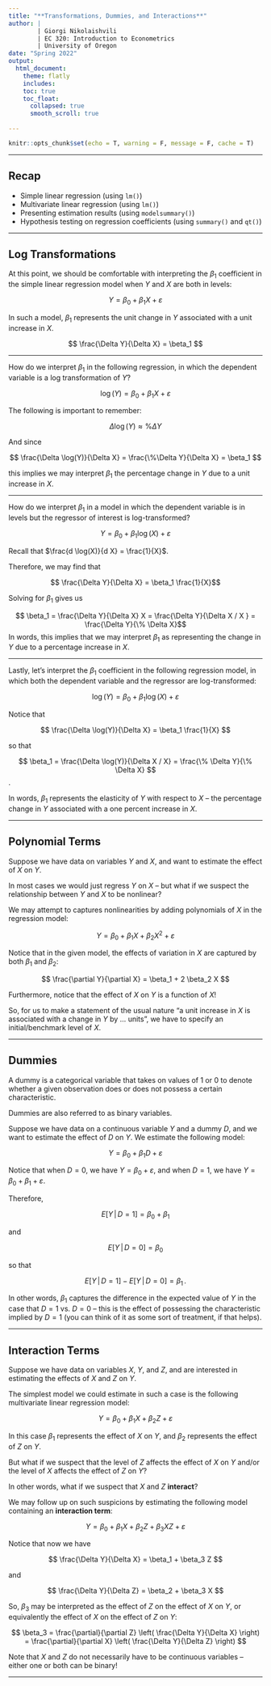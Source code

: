 ```yaml
---
title: "**Transformations, Dummies, and Interactions**"
author: |
        | Giorgi Nikolaishvili
        | EC 320: Introduction to Econometrics
        | University of Oregon
date: "Spring 2022"
output: 
  html_document:
    theme: flatly  
    includes:
    toc: true
    toc_float:
      collapsed: true
      smooth_scroll: true
      
---
```


```r
knitr::opts_chunk$set(echo = T, warning = F, message = F, cache = T)
```

--- 

## Recap

- Simple linear regression (using `lm()`)
- Multivariate linear regression (using `lm()`)
- Presenting estimation results (using `modelsummary()`)
- Hypothesis testing on regression coefficients (using `summary()` and `qt()`)

---

## Log Transformations

At this point, we should be comfortable with interpreting the $\beta_1$ coefficient in the simple linear regression model when $Y$ and $X$ are both in levels:

$$ Y = \beta_0 + \beta_1 X + \varepsilon $$ 

In such a model, $\beta_1$ represents the unit change in $Y$ associated with a unit increase in $X$.

$$ \frac{\Delta Y}{\Delta X} = \beta_1 $$ 

---

How do we interpret $\beta_1$ in the following regression, in which the dependent variable is a log transformation of $Y$?

$$ \log(Y) = \beta_0 + \beta_1 X + \varepsilon $$

The following is important to remember:

$$ \Delta \log(Y) \approx \% \Delta Y $$

And since 

$$ \frac{\Delta \log(Y)}{\Delta X} = \frac{\%\Delta Y}{\Delta X} = \beta_1 $$

this implies we may interpret $\beta_1$ the percentage change in $Y$ due to a unit increase in $X$.

---

How do we interpret $\beta_1$ in a model in which the dependent variable is in levels but the regressor of interest is log-transformed?

$$ Y = \beta_0 + \beta_1 \log(X) + \varepsilon $$

Recall that $\frac{d \log(X)}{d X} = \frac{1}{X}$.

Therefore, we may find that

$$ \frac{\Delta Y}{\Delta X} = \beta_1 \frac{1}{X}$$

Solving for $\beta_1$ gives us 

$$ \beta_1 = \frac{\Delta Y}{\Delta X} X = \frac{\Delta Y}{\Delta X / X } = \frac{\Delta Y}{\% \Delta X}$$
In words, this implies that we may interpret $\beta_1$ as representing the change in $Y$ due to a percentage increase in $X$.

---

Lastly, let's interpret the $\beta_1$ coefficient in the following regression model, in which both the dependent variable and the regressor are log-transformed:

$$ \log(Y) = \beta_0 + \beta_1 \log(X) + \varepsilon $$

Notice that 

$$ \frac{\Delta \log(Y)}{\Delta X} = \beta_1 \frac{1}{X} $$

so that 

$$ \beta_1 = \frac{\Delta \log(Y)}{\Delta X / X} = \frac{\% \Delta Y}{\% \Delta X} $$.

In words, $\beta_1$ represents the elasticity of $Y$ with respect to $X$ -- the percentage change in $Y$ associated with a one percent increase in $X$.

--- 

## Polynomial Terms

Suppose we have data on variables $Y$ and $X$, and want to estimate the effect of $X$ on $Y$.

In most cases we would just regress $Y$ on $X$ -- but what if we suspect the relationship between $Y$ and $X$ to be nonlinear?

We may attempt to captures nonlinearities by adding polynomials of $X$ in the regression model:

$$ Y = \beta_0 + \beta_1 X + \beta_2 X^2 + \varepsilon $$

Notice that in the given model, the effects of variation in $X$ are captured by both $\beta_1$ and $\beta_2$:

$$ \frac{\partial Y}{\partial X} = \beta_1 + 2 \beta_2 X $$ 

Furthermore, notice that the effect of $X$ on $Y$ is a function of $X$!

So, for us to make a statement of the usual nature "a unit increase in $X$ is associated with a change in $Y$ by ... units", we have to specify an initial/benchmark level of $X$. 

---

## Dummies

A dummy is a categorical variable that takes on values of 1 or 0 to denote whether a given observation does or does not possess a certain characteristic.

Dummies are also referred to as binary variables.

Suppose we have data on a continuous variable $Y$ and a dummy $D$, and we want to estimate the effect of $D$ on $Y$. 
We estimate the following model:

$$ Y = \beta_0 + \beta_1 D + \varepsilon $$

Notice that when $D = 0$, we have $Y = \beta_0 + \varepsilon$, and when $D = 1$, we have $Y = \beta_0 + \beta_1 + \varepsilon$. 

Therefore, 

$$ E[Y \,|\, D = 1] = \beta_0 + \beta_1 $$

and 

$$ E[Y \,|\, D = 0] = \beta_0 $$ 

so that 

$$ E[Y \,|\, D = 1] - E[Y \,|\, D = 0] = \beta_1 \, .$$ 

In other words, $\beta_1$ captures the difference in the expected value of $Y$ in the case that $D = 1$ vs. $D = 0$ -- this is the effect of possessing the characteristic implied by $D = 1$ (you can think of it as some sort of treatment, if that helps). 

---

## Interaction Terms

Suppose we have data on variables $X$, $Y$, and $Z$, and are interested in estimating the effects of $X$ and $Z$ on $Y$.

The simplest model we could estimate in such a case is the following multivariate linear regression model:

$$ Y = \beta_0 + \beta_1 X + \beta_2 Z + \varepsilon $$

In this case $\beta_1$ represents the effect of $X$ on $Y$, and $\beta_2$ represents the effect of $Z$ on $Y$.

But what if we suspect that the level of $Z$ affects the effect of $X$ on $Y$ and/or the level of $X$ affects the effect of $Z$ on $Y$?

In other words, what if we suspect that $X$ and $Z$ **interact**?

We may follow up on such suspicions by estimating the following model containing an **interaction term**:

$$ Y = \beta_0 + \beta_1 X + \beta_2 Z + \beta_3 X Z + \varepsilon $$ 

Notice that now we have 

$$ \frac{\Delta Y}{\Delta X} = \beta_1 + \beta_3 Z $$

and 

$$ \frac{\Delta Y}{\Delta Z} = \beta_2 + \beta_3 X $$

So, $\beta_3$ may be interpreted as the effect of $Z$ on the effect of $X$ on $Y$, or equivalently the effect of $X$ on the effect of $Z$ on $Y$:

$$ \beta_3 = \frac{\partial}{\partial Z} \left(  \frac{\Delta Y}{\Delta X} \right) = \frac{\partial}{\partial X} \left(  \frac{\Delta Y}{\Delta Z} \right) $$

Note that $X$ and $Z$ do not necessarily have to be continuous variables -- either one or both can be binary!

---
